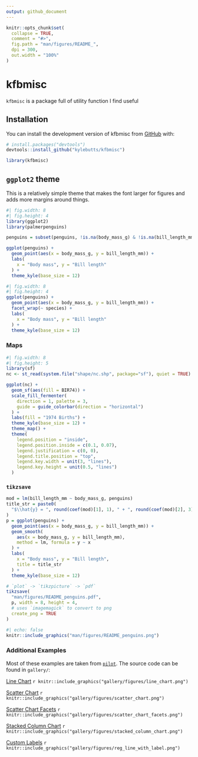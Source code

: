```yaml
---
output: github_document
---
```


<!-- README.md is generated from README.Rmd. Please edit that file -->

```r
knitr::opts_chunk$set(
  collapse = TRUE,
  comment = "#>",
  fig.path = "man/figures/README_",
  dpi = 300,
  out.width = "100%"
)
```

# kfbmisc

<!-- badges: start -->
<!-- badges: end -->

`kfbmisc` is a package full of utility function I find useful

## Installation

You can install the development version of kfbmisc from [GitHub](https://github.com/) with:

``` r
# install.packages("devtools")
devtools::install_github("kylebutts/kfbmisc")
```

```r
library(kfbmisc)
```

## `ggplot2` theme

This is a relatively simple theme that makes the font larger for figures and adds more margins around things. 

```r
#| fig.width: 8
#| fig.height: 4
library(ggplot2)
library(palmerpenguins)

penguins = subset(penguins, !is.na(body_mass_g) & !is.na(bill_length_mm))

ggplot(penguins) +
  geom_point(aes(x = body_mass_g, y = bill_length_mm)) +
  labs(
    x = "Body mass", y = "Bill length"
  ) +
  theme_kyle(base_size = 12)
```

```r
#| fig.width: 8
#| fig.height: 4
ggplot(penguins) +
  geom_point(aes(x = body_mass_g, y = bill_length_mm)) +
  facet_wrap(~ species) +
  labs(
    x = "Body mass", y = "Bill length"
  ) +
  theme_kyle(base_size = 12)
```

### Maps

```r
#| fig.width: 8
#| fig.height: 5
library(sf)
nc <- st_read(system.file("shape/nc.shp", package="sf"), quiet = TRUE)

ggplot(nc) +
  geom_sf(aes(fill = BIR74)) +
  scale_fill_fermenter(
    direction = 1, palette = 3,
    guide = guide_colorbar(direction = "horizontal")
  ) + 
  labs(fill = "1974 Births") +
  theme_kyle(base_size = 12) + 
  theme_map() +
  theme(
    legend.position = "inside",
    legend.position.inside = c(0.1, 0.07),
    legend.justification = c(0, 0),
    legend.title.position = "top",
    legend.key.width = unit(3, "lines"),
    legend.key.height = unit(0.5, "lines")
  )
```

### `tikzsave`

```r
mod = lm(bill_length_mm ~ body_mass_g, penguins)
title_str = paste0(
  "$\\hat{y} = ", round(coef(mod)[1], 1), " + ", round(coef(mod)[2], 3), "x$"
)
p = ggplot(penguins) +
  geom_point(aes(x = body_mass_g, y = bill_length_mm)) +
  geom_smooth(
    aes(x = body_mass_g, y = bill_length_mm), 
    method = lm, formula = y ~ x
  ) +
  labs(
    x = "Body mass", y = "Bill length",
    title = title_str
  ) +
  theme_kyle(base_size = 12)
```

```r
# `plot` -> `tikzpicture` -> `pdf`
tikzsave(
  "man/figures/README_penguins.pdf",
  p, width = 8, height = 4,
  # uses `imagemagick` to convert to png 
  create_png = TRUE
)
```

```r
#| echo: false
knitr::include_graphics("man/figures/README_penguins.png")
```

### Additional Examples

Most of these examples are taken from [`pilot`](https://github.com/olihawkins/pilot). The source code can be found in `gallery/`:

[Line Chart](https://github.com/kylebutts/kfbmisc/blob/master/gallery/line_chart.R)
`r knitr::include_graphics("gallery/figures/line_chart.png")`

[Scatter Chart](https://github.com/kylebutts/kfbmisc/blob/master/gallery/scatter_chart_basic.R)
`r knitr::include_graphics("gallery/figures/scatter_chart.png")`

[Scatter Chart Facets](https://github.com/kylebutts/kfbmisc/blob/master/gallery/scatter_chart_facets.R)
`r knitr::include_graphics("gallery/figures/scatter_chart_facets.png")`

[Stacked Column Chart](https://github.com/kylebutts/kfbmisc/blob/master/gallery/stacked_column_chart.R)
`r knitr::include_graphics("gallery/figures/stacked_column_chart.png")`

[Custom Labels](https://github.com/kylebutts/kfbmisc/blob/master/gallery/label_ex.R)
`r knitr::include_graphics("gallery/figures/reg_line_with_label.png")`


